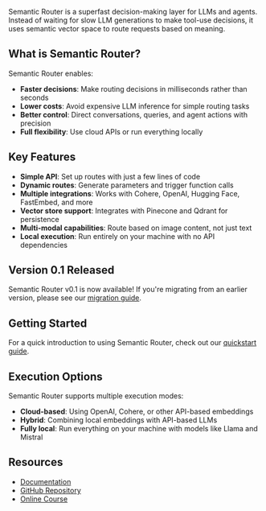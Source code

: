 Semantic Router is a superfast decision-making layer for LLMs and agents. Instead of waiting for slow LLM generations to make tool-use decisions, it uses semantic vector space to route requests based on meaning.

## What is Semantic Router?

Semantic Router enables:

- **Faster decisions**: Make routing decisions in milliseconds rather than seconds
- **Lower costs**: Avoid expensive LLM inference for simple routing tasks
- **Better control**: Direct conversations, queries, and agent actions with precision
- **Full flexibility**: Use cloud APIs or run everything locally

## Key Features

- **Simple API**: Set up routes with just a few lines of code
- **Dynamic routes**: Generate parameters and trigger function calls
- **Multiple integrations**: Works with Cohere, OpenAI, Hugging Face, FastEmbed, and more
- **Vector store support**: Integrates with Pinecone and Qdrant for persistence
- **Multi-modal capabilities**: Route based on image content, not just text
- **Local execution**: Run entirely on your machine with no API dependencies

## Version 0.1 Released

Semantic Router v0.1 is now available! If you're migrating from an earlier version, please see our [migration guide](essentials/migration-to-v1.md).

## Getting Started

For a quick introduction to using Semantic Router, check out our [quickstart guide](essentials/quickstart.md).

## Execution Options

Semantic Router supports multiple execution modes:

- **Cloud-based**: Using OpenAI, Cohere, or other API-based embeddings
- **Hybrid**: Combining local embeddings with API-based LLMs
- **Fully local**: Run everything on your machine with models like Llama and Mistral

## Resources

- [Documentation](https://docs.aurelio.ai/semantic-router/index.html)
- [GitHub Repository](https://github.com/aurelio-labs/semantic-router)
- [Online Course](https://www.aurelio.ai/course/semantic-router) 